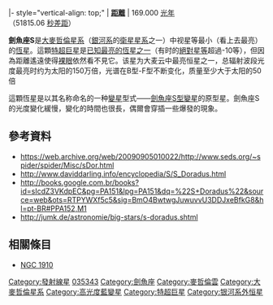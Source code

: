 {{Starbox begin
| name=劍魚座S}}
{{Starbox image 
| image =
| caption = 劍魚座S
}} 
{{Starbox observe
| epoch=J2000
| ra=05h 18m 14.35s 
| dec=-69° 15' 01.1"'
| appmag_v=8.6 to 11.5
| constell=[[劍魚座|劍魚座]]}}
{{Starbox character
| class=A0
| b-v=?
| u-b=?
| variable=LBV}}
{{Starbox astrometry
| radial_v=228
| prop_mo_ra=
| prop_mo_dec=
|  gal_lat= -33.4443   
|  gal_lon=279.9798 
| parallax=
| p_error=
| absmag_v=-9.9 }}
|- style="vertical-align: top;"
| '''[[宇宙距離階梯|距離]] '''
| 169.000 [[光年|光年]]<br>（51815.06 [[秒差距|秒差距]]）
{{Starbox detail
| mass=60<ref name="lamers1995" />
| radius=190-350<ref name="lamers1995">{{cite journal  | last=Lamers  | first=H. J. G. L. M.  | title=Observations and Interpretation of Luminous Blue Variables  | booktitle=Proceedings of IAU Colloquium 155, Astrophysical  applications of stellar pulsation  | pages=176–191  | date=February 6–10, 1995  | location=Cape Town, South Africa  | publisher=Astronomical Society of the Pacific  | url=http://adsabs.harvard.edu/abs/1995aasp.conf..176L  | accessdate=2009-03-25  | bibcode=1995ASPC...83..176L  | journal=  | archive-date=2019-09-12  | archive-url=https://web.archive.org/web/20190912030445/http://adsabs.harvard.edu/abs/1995aasp.conf..176L  | dead-url=no  }}</ref>
| luminosity={{nowrap|1.0×10<sup>7</sup>}}<ref name="lamers1995" />
| temperature=9–20,000<ref name="lamers1995" />
| metal=
| gravity=
| rotation= 40 [[年|年]]
| age= }}
{{Starbox visbin
|name=
|period=
|axis=
|eccentricity=
|inclination=
|node=
|periastron= }}
{{Starbox catalog
| names= [[RMC|RMC]] 88, [[Durchmusterung|CD]]-69° 295, [[Guide_Star_Catalog|GSC]] 09162-00057, [[SK|SK]] -69° 94, [[Cape_Photographic_Catalogue|CPC]] 21.1 778, [[Henry_Draper_Catalogue|HD]] 35343, [[Durchmusterung|CPD]]-69° 356, [[IRAS|IRAS]] 05182-6918, [[Tycho_Catalogue|TYC]] 9162-57-1, [[AAVSO|AAVSO]] 0518-69, [[JP11|JP11]] 1060, [[UBV_Photoelectric_Photometry_Catalogue|UBV M]] 10914, [[GCRV|GCRV]] 56122, [[LHA|LHA]] 120-S 96, [[UCAC2|UCAC2]] 1799310. }}
{{Starbox reference
|Simbad=S+Doradus }}
{{Starbox end}}

'''劍魚座S'''是[[大麥哲倫星系|大麥哲倫星系]]（[[銀河系|銀河系]]的[[衛星星系|衛星星系]]之一）中视星等最小（看上去最亮）的[[恆星|恆星]]。這顆[[特超巨星|特超巨星]]是[[恆星光度列表|已知最亮的恆星之一]]（有时的[[絕對星等|絕對星等]]超過-10等），但因為距離遙遠使得[[裸眼|裸眼]]依然看不見它。该星为大麦云中最亮恒星之一，总辐射波段光度最亮时约为太阳的150万倍，光谱在B型-F型不断变化，质量至少大于太阳的50倍

這顆恆星是以其名称命名的一种[[變星|變星]]型式——[[高光度藍變星|劍魚座S型變星]]的原型星。劍魚座S的光度變化緩慢，變化的時間也很長，偶爾會穿插一些爆發的現象。

== 參考資料 ==
<references />
* https://web.archive.org/web/20090905010022/http://www.seds.org/~spider/spider/Misc/sDor.html
* http://www.daviddarling.info/encyclopedia/S/S_Doradus.html{{Wayback|url=http://www.daviddarling.info/encyclopedia/S/S_Doradus.html |date=20090406013345 }}
* http://books.google.com.br/books?id=sIcdZ3VKdpEC&pg=PA151&lpg=PA151&dq=%22S+Doradus%22&source=web&ots=RTPYWXf5c5&sig=BmO4BwtwgJuwuvvU3DDJxeBfkG8&hl=pt-BR#PPA152,M1{{Wayback|url=http://books.google.com.br/books?id=sIcdZ3VKdpEC&pg=PA151&lpg=PA151&dq=%22S+Doradus%22&source=web&ots=RTPYWXf5c5&sig=BmO4BwtwgJuwuvvU3DDJxeBfkG8&hl=pt-BR#PPA152,M1 |date=20110519222655 }}
* http://jumk.de/astronomie/big-stars/s-doradus.shtml{{Wayback|url=http://jumk.de/astronomie/big-stars/s-doradus.shtml |date=20090414215507 }}

== 相關條目 ==
* [[NGC_1910|NGC 1910]]

{{Stars of Dorado}}

[[Category:發射線星|Category:發射線星]]
[[Category:HD和HDE天體|035343]]
[[Category:劍魚座|Category:劍魚座]]
[[Category:麥哲倫雲|Category:麥哲倫雲]]
[[Category:大麥哲倫星系|Category:大麥哲倫星系]]
[[Category:高光度藍變星|Category:高光度藍變星]]
[[Category:特超巨星|Category:特超巨星]]
[[Category:银河系外恒星|Category:银河系外恒星]]